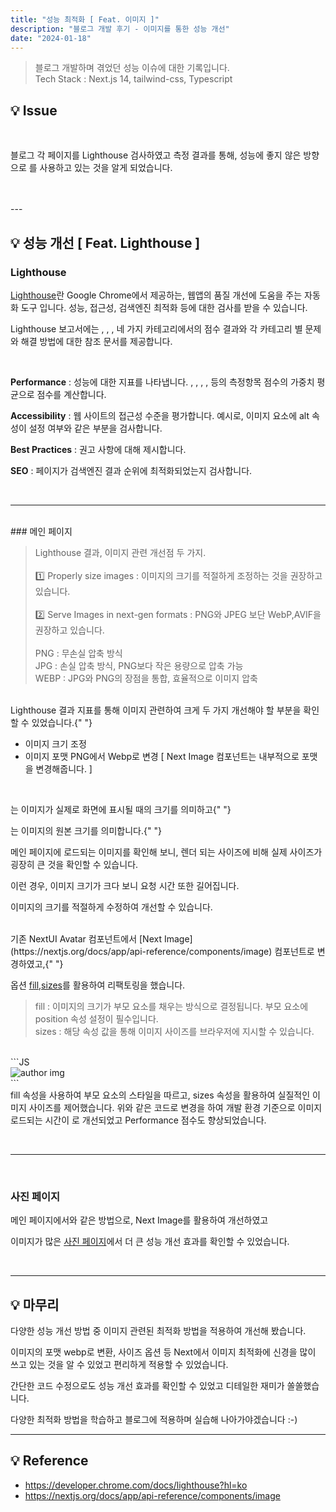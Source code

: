```yaml
---
title: "성능 최적화 [ Feat. 이미지 ]"
description: "블로그 개발 후기 - 이미지를 통한 성능 개선"
date: "2024-01-18"
---
```


> 블로그 개발하며 겪었던 성능 이슈에 대한 기록입니다. <br/> Tech Stack : Next.js 14, tailwind-css, Typescript

## 💡 Issue

<br />

블로그 각 페이지를 Lighthouse 검사하였고 측정 결과를 통해, 성능에 좋지 않은 방향으로 <Highlight text="이미지"/>를 사용하고 있는 것을 알게 되었습니다.

<br />
<br />
---

## 💡 성능 개선 [ Feat. Lighthouse ]

### Lighthouse

[Lighthouse](https://developer.chrome.com/docs/lighthouse?hl=ko)란 Google Chrome에서 제공하는, 웹앱의 품질 개선에 도움을 주는 자동화 도구 입니다. 성능, 접근성, 검색엔진 최적화 등에 대한 검사를 받을 수 있습니다.

Lighthouse 보고서에는 <Highlight text="Performance"/>, <Highlight text="Accessibility"/>, <Highlight text="Best Practices"/>, <Highlight text="SEO"/> 네 가지 카테고리에서의 점수 결과와 각 카테고리 별 문제와 해결 방법에 대한 참조 문서를 제공합니다.

<br />

**Performance** : 성능에 대한 지표를 나타냅니다. <Highlight text="FCP"/>, <Highlight text="SI"/>, <Highlight text="LCP"/>, <Highlight text="TBT"/>, <Highlight text="CLS"/> 등의 측정항목 점수의 가중치 평균으로 점수를 계산합니다.

**Accessibility** : 웹 사이트의 접근성 수준을 평가합니다. 예시로, 이미지 요소에 alt 속성이 설정 여부와 같은 부분을 검사합니다.

**Best Practices** : 권고 사항에 대해 제시합니다.

**SEO** : 페이지가 검색엔진 결과 순위에 최적화되었는지 검사합니다.

<br />

---

<br />
### 메인 페이지

<CustomImage
  src="https://github.com/jeongdopark/xeraph-blog/assets/72500346/f88467eb-3398-4ce6-b125-dea0c79168b9"
  width={600}
  height={500}
/>

> Lighthouse 결과, 이미지 관련 개선점 두 가지. <br/> <br/>
> 1️⃣ Properly size images : 이미지의 크기를 적절하게 조정하는 것을 권장하고 있습니다. <br/> <br/>
> 2️⃣ Serve Images in next-gen formats : PNG와 JPEG 보단 WebP,AVIF을 권장하고 있습니다. <br/> <br/>
> PNG : 무손실 압축 방식 <br />
> JPG : 손실 압축 방식, PNG보다 작은 용량으로 압축 가능 <br />
> WEBP : JPG와 PNG의 장점을 통합, 효율적으로 이미지 압축

<br />
Lighthouse 결과 지표를 통해 이미지 관련하여 크게 두 가지 개선해야 할 부분을 확인할 수 있었습니다.{" "}

- 이미지 크기 조정
- 이미지 포맷 PNG에서 Webp로 변경 [ Next Image 컴포넌트는 내부적으로 포맷을 변경해줍니다. ]

<br />

<CustomImage
  src="https://github.com/jeongdopark/xeraph-blog/assets/72500346/be9682f4-8c1a-4a28-bca4-470cebd8e04e"
  width={600}
  height={300}
/>

<Highlight text="Renderd size" />는 이미지가 실제로 화면에 표시될 때의 크기를 의미하고{" "}

<Highlight text="Intrinsic size" />는 이미지의 원본 크기를 의미합니다.{" "}

메인 페이지에 로드되는 이미지를 확인해 보니, 렌더 되는 사이즈에 비해 실제 사이즈가 굉장히 큰 것을 확인할 수 있습니다.

이런 경우, 이미지 크기가 크다 보니 요청 시간 또한 길어집니다.

이미지의 크기를 적절하게 수정하여 개선할 수 있습니다.

<br />
기존 NextUI Avatar 컴포넌트에서 [Next Image](https://nextjs.org/docs/app/api-reference/components/image) 컴포넌트로 변경하였고,{" "}

옵션 [fill](https://nextjs.org/docs/app/api-reference/components/image#fill),[sizes](https://nextjs.org/docs/app/api-reference/components/image#sizes)를 활용하여 리팩토링을 했습니다.

> fill : 이미지의 크기가 부모 요소를 채우는 방식으로 결정됩니다. 부모 요소에 position 속성 설정이 필수입니다. <br/>
> sizes : 해당 속성 값을 통해 이미지 사이즈를 브라우저에 지시할 수 있습니다.

<br />

<CodeHeader text="리팩토링 코드" />
```JS
<div className="w-[60px] h-[60px] rounded-full relative overflow-hidden">
  <Image src={AuthorImg.src} alt="author img" fill sizes="120px" />
</div>
```
<br />
fill 속성을 사용하여 부모 요소의 스타일을 따르고, sizes 속성을 활용하여 실질적인 이미지 사이즈를 제어했습니다. 위와 같은
코드로 변경을 하여 개발 환경 기준으로 이미지 로드되는 시간이 <Highlight text="160ms -> 96ms" />로 개선되었고 Performance
점수도 향상되었습니다.

<CustomImage
  src="https://github.com/jeongdopark/xeraph-blog/assets/72500346/033ebea3-053e-40e8-9b0c-d786474fdbf9"
  width={600}
  height={300}
/>

<br />

---

<br />

### 사진 페이지

<CustomImage
  src="https://github.com/jeongdopark/xeraph-blog/assets/72500346/183103cf-0ae0-4225-977f-854b3a95ff68"
  width={800}
  height={500}
/>

메인 페이지에서와 같은 방법으로, Next Image를 활용하여 개선하였고

이미지가 많은 [사진 페이지](https://www.jeongdo.xyz/pics)에서 더 큰 성능 개선 효과를 확인할 수 있었습니다.

<CustomImage
  src="https://github.com/jeongdopark/xeraph-blog/assets/72500346/c8951864-7979-4707-b5bb-f8ea7869e0d4"
  width={600}
  height={200}
/>

<br />

---

## 💡 마무리

다양한 성능 개선 방법 중 이미지 관련된 최적화 방법을 적용하여 개선해 봤습니다.

이미지의 포맷 webp로 변환, 사이즈 옵션 등 Next에서 이미지 최적화에 신경을 많이 쓰고 있는 것을 알 수 있었고 편리하게 적용할 수 있었습니다.

간단한 코드 수정으로도 성능 개선 효과를 확인할 수 있었고 디테일한 재미가 쏠쏠했습니다.

다양한 최적화 방법을 학습하고 블로그에 적용하며 실습해 나아가야겠습니다 :-)

---

## 💡 Reference

- https://developer.chrome.com/docs/lighthouse?hl=ko
- https://nextjs.org/docs/app/api-reference/components/image
